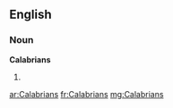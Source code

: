 ==English==

===Noun===
'''Calabrians'''

# {{plural of|Calabrian}}

[[ar:Calabrians]]
[[fr:Calabrians]]
[[mg:Calabrians]]